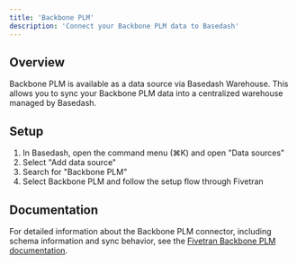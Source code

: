 ```yaml
---
title: 'Backbone PLM'
description: 'Connect your Backbone PLM data to Basedash'
---
```


## Overview

Backbone PLM is available as a data source via Basedash Warehouse. This allows you to sync your Backbone PLM data into a centralized warehouse managed by Basedash.

## Setup

1. In Basedash, open the command menu (⌘K) and open "Data sources"
2. Select "Add data source"
3. Search for "Backbone PLM"
4. Select Backbone PLM and follow the setup flow through Fivetran

## Documentation

For detailed information about the Backbone PLM connector, including schema information and sync behavior, see the [Fivetran Backbone PLM documentation](https://fivetran.com/docs/connectors/applications/backbone-plm).
